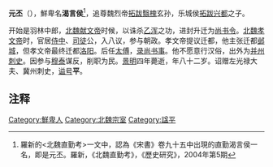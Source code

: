 {{otheruses|subject=北魏宗室东阳王|other=拓跋嗣次子|拓跋丕}}
'''元丕'''（{{bd|422年||503年|catIdx=Y}}），鮮卑名'''渴言侯'''<ref>羅新的<北魏直勤考>一文中，認為《宋書》卷九十五中出現的直勤渴言侯一名，即是元丕。羅新，《北魏直勤考》，《歷史研究》，2004年第5期</ref>，追尊魏烈帝[[拓跋翳槐|拓跋翳槐]]玄孙，乐城侯[[拓跋兴都|拓跋兴都]]之子。

开始是羽林中郎，[[北魏献文帝|北魏献文帝]]时候，以诛杀[[乙浑|乙浑]]之功，进封升迁为[[尚书令|尚书令]]。[[北魏孝文帝|北魏孝文帝]]时，官居[[侍中|侍中]]、[[司徒|司徒]]公，入八议，参与朝政。孝文帝提议迁都，他主张迁都[[邺城|邺城]]，但孝文帝最终迁都[[洛阳|洛阳]]。后任[[太傅|太傅]]，[[录尚书事|录尚书事]]。他不愿意行汉俗，出外为[[并州|并州]][[刺史|刺史]]。因参与[[穆泰|穆泰]]谋反，削职为民。[[景明|景明]]四年薨逝，年八十二岁。诏赠左光禄大夫、冀州刺史，[[谥号|谥号]]'''平'''。

==注释==
{{reflist}}

{{南北朝人物小作品}}

[[Category:鮮卑人|Category:鮮卑人]]
[[Category:北魏宗室|Category:北魏宗室]]
[[Category:諡平|Category:諡平]]
